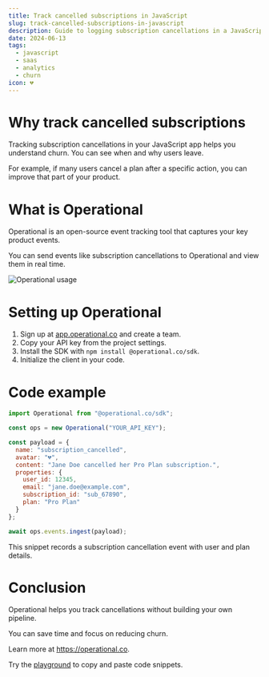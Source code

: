 ```yaml
---
title: Track cancelled subscriptions in JavaScript
slug: track-cancelled-subscriptions-in-javascript
description: Guide to logging subscription cancellations in a JavaScript app with Operational. Track churn events easily and analyze customer behavior.
date: 2024-06-13
tags:
  - javascript
  - saas
  - analytics
  - churn
icon: 💔
---
```


# Why track cancelled subscriptions

Tracking subscription cancellations in your JavaScript app helps you understand churn. You can see when and why users leave.

For example, if many users cancel a plan after a specific action, you can improve that part of your product.

# What is Operational

Operational is an open-source event tracking tool that captures your key product events.

You can send events like subscription cancellations to Operational and view them in real time.

![Operational usage](https://operational.co/images/misc/ops-usage.jpg)

# Setting up Operational

1. Sign up at [app.operational.co](https://app.operational.co) and create a team.
2. Copy your API key from the project settings.
3. Install the SDK with `npm install @operational.co/sdk`.
4. Initialize the client in your code.

# Code example

```javascript
import Operational from "@operational.co/sdk";

const ops = new Operational("YOUR_API_KEY");

const payload = {
  name: "subscription_cancelled",
  avatar: "💔",
  content: "Jane Doe cancelled her Pro Plan subscription.",
  properties: {
    user_id: 12345,
    email: "jane.doe@example.com",
    subscription_id: "sub_67890",
    plan: "Pro Plan"
  }
};

await ops.events.ingest(payload);
```

This snippet records a subscription cancellation event with user and plan details.

# Conclusion

Operational helps you track cancellations without building your own pipeline.

You can save time and focus on reducing churn.

Learn more at https://operational.co.

Try the [playground](https://operational.co/playground) to copy and paste code snippets.
